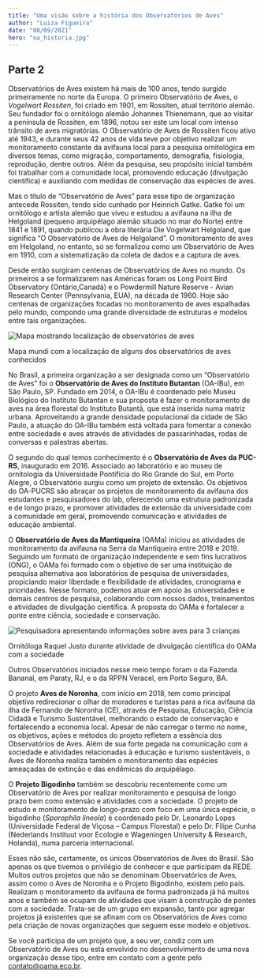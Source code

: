```yaml
---
title: "Uma visão sobre a história dos Observatórios de Aves"
author: "Luiza Figueira"
date: "08/09/2021"
hero: "oa_historia.jpg"
---
```


<h2 class="font-semibold text-lg">Parte 2</h2>

Observatórios de Aves existem há mais de 100 anos, tendo surgido primeiramente no norte da Europa. O primeiro Observatório de Aves, o _Vogelwart Rossiten_, foi criado em 1901, em Rossiten, atual território alemão. Seu fundador foi o ornitólogo alemão Johannes Thienemann, que ao visitar a península de Rossiten, em 1896, notou ser este um local com intenso trânsito de aves migratórias. O Observatório de Aves de Rossiten ficou ativo até 1943, e durante seus 42 anos de vida teve por objetivo realizar um monitoramento constante da avifauna local para a pesquisa ornitológica em diversos temas, como migração, comportamento, demografia, fisiologia, reprodução, dentre outros. Além da pesquisa, seu propósito inicial também foi trabalhar com a comunidade local, promovendo educação (divulgação científica) e auxiliando com medidas de conservação das espécies de aves.

Mas o título de “Observatório de Aves” para esse tipo de organização antecede Rossiten, tendo sido cunhado por Heinrich Gatke. Gatke foi um ornitólogo e artista alemão que viveu e estudou a avifauna na ilha de Helgoland (pequeno arquipélago alemão situado no mar do Norte) entre 1841 e 1891, quando publicou a obra literária Die Vogelwart Helgoland, que significa “O Observatório de Aves de Helgoland”. O monitoramento de aves em Helgoland, no entanto, só se formalizou como um Observatório de Aves em 1910, com a sistematização da coleta de dados e a captura de aves.

Desde então surgiram centenas de Observatórios de Aves no mundo. Os primeiros a se formalizarem nas Américas foram os Long Point Bird Observatory (Ontário,Canadá) e o Powdermill Nature Reserve - Avian Research Center (Pennsylvania, EUA), na década de 1960. Hoje são centenas de organizações focadas no monitoramento de aves espalhadas pelo mundo, compondo uma grande diversidade de estruturas e modelos entre tais organizações.

<div class="my-8">
  <Image
    src="oa_historia/img2.png"
    alt="Mapa mostrando localização de observatórios de aves"
  >
  </Image>
<p class="font-light px-8 italic">
Mapa mundi com a localização de alguns dos observatórios de aves conhecidos</div>

No Brasil, a primeira organização a ser designada como um “Observatório de Aves” foi o **Observatório de Aves do Instituto Butantan** (OA-IBu), em São Paulo, SP. Fundado em 2014, o OA-IBu é coordenado pelo Museu Biológico do Instituto Butantan e sua proposta é fazer o monitoramento de aves na área florestal do Instituto Butantã, que está inserida numa matriz urbana. Aproveitando a grande densidade populacional da cidade de São Paulo, a atuação do OA-IBu também está voltada para fomentar a conexão entre sociedade e aves através de atividades de passarinhadas, rodas de conversas e palestras abertas.

O segundo do qual temos conhecimento é o **Observatório de Aves da PUC-RS**, inaugurado em 2016. Associado ao laboratório e ao museu de ornitologia da Universidade Pontifícia do Rio Grande do Sul, em Porto Alegre, o Observatório surgiu como um projeto de extensão. Os objetivos do OA-PUCRS são abraçar os projetos de monitoramento da avifauna dos estudantes e pesquisadores do lab, oferecendo uma estrutura padronizada e de longo prazo, e promover atividades de extensão da universidade com a comunidade em geral, promovendo comunicação e atividades de educação ambiental.

O **Observatório de Aves da Mantiqueira** (OAMa) iniciou as atividades de monitoramento da avifauna na Serra da Mantiqueira entre 2018 e 2019. Seguindo um formato de organização independente e sem fins lucrativos (ONG), o OAMa foi formado com o objetivo de ser uma instituição de pesquisa alternativa aos laboratórios de pesquisa de universidades, propiciando maior liberdade e flexibilidade de atividades, cronograma e prioridades. Nesse formato, podemos atuar em apoio às universidades e demais centros de pesquisa, colaborando com nossos dados, treinamentos e atividades de divulgação científica. A proposta do OAMa é fortalecer a ponte entre ciência, sociedade e conservação.

<div class="my-8">
  <Image
    src="oa_historia/img1.jpg"
    alt="Pesquisadora apresentando informações sobre aves para 3 crianças"
  ></Image>
  <p class="font-light px-8 italic">
    Ornitóloga Raquel Justo durante atividade de divulgação científica do OAMa
    com a sociedade
  </p>
</div>

Outros Observatórios iniciados nesse meio tempo foram o da Fazenda Bananal, em Paraty, RJ, e o da RPPN Veracel, em Porto Seguro, BA.

O projeto **Aves de Noronha**, com início em 2018, tem como principal objetivo redirecionar o olhar de moradores e turistas para a rica avifauna da ilha de Fernando de Noronha (CE), através de Pesquisa, Educação, Ciência Cidadã e Turismo Sustentável, melhorando o estado de conservação e fortalecendo a economia local. Apesar de não carregar o termo no nome, os objetivos, ações e métodos do projeto refletem a essência dos Observatórios de Aves. Além de sua forte pegada na comunicação com a sociedade e atividades relacionadas à educação e turismo sustentáveis, o Aves de Noronha realiza também o monitoramento das espécies ameaçadas de extinção e das endêmicas do arquipélago.

O **Projeto Bigodinho** também se descobriu recentemente como um Observatório de Aves por realizar monitoramento e pesquisa de longo prazo bem como extensão e atividades com a sociedade. O projeto de estudo e monitoramento de longo-prazo com foco em uma única espécie, o bigodinho (_Sporophila lineola_) é coordenado pelo Dr. Leonardo Lopes (Universidade Federal de Viçosa – Campus Florestal) e pelo Dr. Filipe Cunha (Nederlands Instituut voor Ecologie e Wageningen University & Research, Holanda), numa parceria internacional.

Esses não são, certamente, os únicos Observatórios de Aves do Brasil. São apenas os que tivemos o privilégio de conhecer e que participam da REDE. Muitos outros projetos que não se denominam Observatórios de Aves, assim como o Aves de Noronha e o Projeto Bigodinho, existem pelo país. Realizam o monitoramento da avifauna de forma padronizada já há muitos anos e também se ocupam de atividades que visam à construção de pontes com a sociedade. Trata-se de um grupo em expansão, tanto por agregar projetos já existentes que se afinam com os Observatórios de Aves como pela criação de novas organizações que seguem esse modelo e objetivos.

Se você participa de um projeto que, a seu ver, condiz com um Observatório de Aves ou está envolvido no desenvolvimento de uma nova organização desse tipo, entre em contato com a gente pelo <span class="text-amber-800">contato@oama.eco.br</span>.

